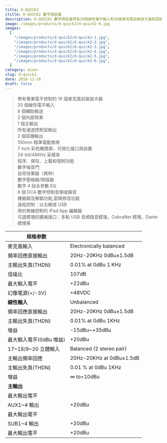 ```yaml
---
title: D-QUICK2
ctitle: D-QUICK2 數字調音臺
description: D-QUICK2 數字調音臺帶有20個線性電平輸入和16個麥克風前級放大器和回放引擎；31段GEQ處理器；DSP效果；輔助總線盡管其功能如此強大，它的操作卻是很簡單的。
image: /images/products/d-quick2/d-quick2-0.jpg
images:
  [
    "/images/products/d-quick2/d-quick2-1.jpg",
    "/images/products/d-quick2/d-quick2-2.jpg",
    "/images/products/d-quick2/d-quick2-3.jpg",
    "/images/products/d-quick2/d-quick2-4.jpg",
    "/images/products/d-quick2/d-quick2-5.jpg",
    "/images/products/d-quick2/d-quick2-6.jpg",
  ]
category: mixer
slug: d-quick2
date: 2018-11-28
draft: false
---
```


> 帶有專業電平控制的 16 個麥克風前級放大器  
> 20 個線性電平輸入  
> 8 個輔助輸送  
> 2 個內部效果  
> 1 個主輸出  
> 所有通道控制室輸出  
> 2 個耳機輸出  
> 100mm 精準電動推桿  
> 7 inch 彩色觸摸屏，可視化接口與設置  
> 24-bit/48KHz 采樣率  
> 程序、保存、上載和復制功能  
> 數字噪音門  
> 自带效果器（两种）  
> 數字壓縮器/限幅器  
> 數字 4 段全參數 EQ  
> 6 個 DCA 數字控制音頻或靜音  
> 機器鎖及解鎖功能,密碼修改功能  
> 遠程控制：以太網或 USB  
> 用於無線控制的 iPad App 編輯器  
> 可選模塊的擴展接口：多軌 USB 音頻錄音模塊，CobraNet 模塊，Dante 模塊等

| 规格参数                |                          |
| ----------------------- | ------------------------ |
| 麥克風輸入              | Electronically balanced  |
| 頻率回應直接輸出        | 20Hz-20KHz 0dBu±1.5dB    |
| 主輸出失真(THDN)        | 0.01% at 0dBu 1 KHz      |
| 信噪比                  | 107dB                    |
| 最大輸入電平            | +22dBu                   |
| 幻像電源(+/-3V)         | +48VDC                   |
| **線性輸入**            | Unbalanced               |
| 頻率回應直接輸出        | 20Hz-20KHz 0dBu±1.5dB    |
| 主輸出失真(THDN)        | 0.01% at 0dBu 1KHz       |
| 增益                    | -15dBu~+35dBu            |
| 最大輸入電平(0dBu 增益) | +20dBu                   |
| 17~18/9~20 立體輸入     | Balanced (2 stereo pair) |
| 主輸出頻率回應          | 20Hz-20KHz at 0dBu±1.5dB |
| 主輸出失真(THDN)        | 0.01 % at 0dBu 1KHz      |
| 增益                    | ∞ to+10dBu               |
| **主輸出**              |                          |
| 最大輸出電平            |                          |
| AUX1~4 輸出             | +20dBu                   |
| 最大輸出電平            |                          |
| SUB1~4 輸出             | +20dBu                   |
| 最大輸出電平            | +20dBu                   |
